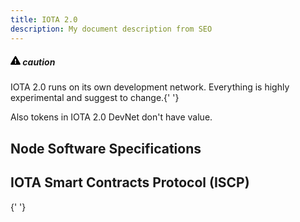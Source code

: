 ```yaml
---
title: IOTA 2.0
description: My document description from SEO
---
```



<div className='admonition admonition-caution alert alert--warning'>
  <div className='admonition-heading'>
    <h5>
      <span className='admonition-icon'>
        <svg
          xmlns='http://www.w3.org/2000/svg'
          width='16'
          height='16'
          viewBox='0 0 16 16'
        >
          <path
            fillRule='evenodd'
            d='M8.893 1.5c-.183-.31-.52-.5-.887-.5s-.703.19-.886.5L.138 13.499a.98.98 0 0 0 0 1.001c.193.31.53.501.886.501h13.964c.367 0 .704-.19.877-.5a1.03 1.03 0 0 0 .01-1.002L8.893 1.5zm.133 11.497H6.987v-2.003h2.039v2.003zm0-3.004H6.987V5.987h2.039v4.006z'
          ></path>
        </svg>
      </span>
      caution
    </h5>
  </div>
  <div className='admonition-content'>
    <p>
      IOTA 2.0 runs on its own development network. Everything is highly
      experimental and suggest to change.{' '}
    </p>
    <p>Also tokens in IOTA 2.0 DevNet don't have value.</p>
  </div>
</div>

## Node Software Specifications

<div className='row'>
  <Card
    title='GoShimmer'
    link='/goshimmer/welcome'
    description='IOTA 2.0 node'
    icon='&#xe903;'
  />
  <Card
    title='Coordicide Specs'
    link='/IOTA-2.0-Research-Specifications/Preface'
    description='Decentralizing IOTA'
    icon='&#xe906;'
  />
</div>

## IOTA Smart Contracts Protocol (ISCP)

<div className='row'>
  <Card
    title='Wasp'
    link='/goshimmer/welcome'
    description='Smart contract node'
    icon='&#xe90b;'
  />{' '}
</div>
